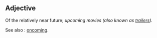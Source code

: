 == Adjective ==
Of the relatively near future; ''upcoming movies (also known as [[trailer]]s). ''

See also : [[oncoming]].